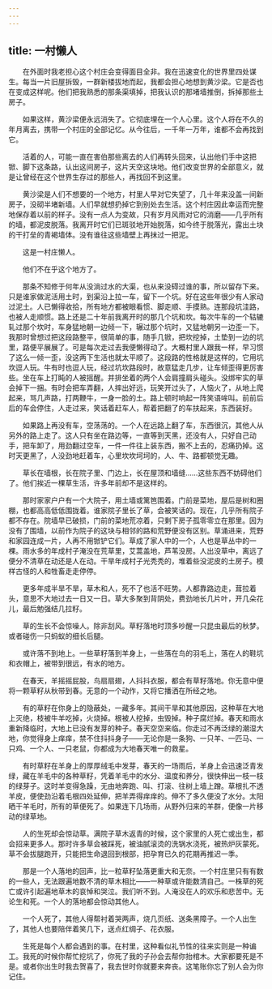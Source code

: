 ```yaml
---
---
---
```

title: 一村懒人
---




　　在外面时我老担心这个村庄会变得面目全非。我在迅速变化的世界里四处谋生。每当一片旧屋拆毁，一群新楼拔地而起，我都会担心地想到黄沙梁。它是否也在变成这样呢。他们把我熟悉的那条渠填掉，把我认识的那堵墙推倒，拆掉那些土房子。

　　如果这样，黄沙梁便永远消失了。它彻底埋在一个人心里。这个人将在不久的年月离去，携带一个村庄的全部记忆。从今往后，一千年一万年，谁都不会再找到它。

　　活着的人，可能一直在害伯那些离去的人们再转头回来，认出他们手中这把锨、脚下这条路，认出这间房子，这片天空这块地。他们改变世界的全部意义，就是让曾经在这个世界生存过的那些人，再找回不到这里。

　　黄沙梁是人们不想要的一个地方，村里人早对它失望了，几十年来没盖一间新房子，没砌半堵新墙。人们早就想扔掉它到别处去生活。这个村庄因此幸运而完整地保存着以前的样子。没有一点人为变故，只有岁月风雨对它的消磨——几乎所有的墙，都泥皮脱落。我离开时它们已斑驳地开始脱落，如今终于脱落光，露出土块的干打垒的青褐墙体。没有谁往这些墙壁上再抹过一把泥。

　　这是一村庄懒人。

　　他们不在乎这个地方了。

　　那条不知修于何年从没淌过水的大渠，也从来没碍过谁的事，所以留存下来。只是谁家做泥活用土时，到渠沿上拉一车，留下一个坑。好在这些年很少有人家动过泥土。人已懒得收拾，所有地方都被眼看惯、脚走顺、手摸熟。连那段坑洼路，也被人走顺惯。路上还是二十年前我离开时的那几个坑和坎。每次牛车的一个轱辘轧过那个坎时，车身猛地朝一边倾一下，辗过那个坑时，又猛地朝另一边歪一下。我那时曾想过把这段路整平，很简单的事，随手几锨，把坎挖掉，土垫到一边的坑里，路便平展展了。可是每次走过去我便懒得动了。大概村里人跟我一样，早习惯了这么一倾一歪，没这两下生活也就太平顺了。这段路的性格就是这样的，它用坑坎逗人玩。牛有时也逗人玩，经过坑坎路段时，故意猛走几步，让车倾歪得更厉害些。坐在车上打盹的人被摇醒。并排坐着的两个人会肩撞肩头碰头。没绑牢实的草会掉下一捆。有时会把车弄翻，人摔出好远，玩笑开过头了，人恼火了，从地上爬起来，骂几声路，打两鞭牛，一身一脸的土。路上顿时响起一阵笑语哞叫。前前后后的车会停住，人走过来，笑话着赶车人，帮着把翻了的车扶起来，东西装好。

　　如果路上再没有车，空荡荡的。一个人在远路上翻了车，东西很沉，其他人从另外的路上走了。这人只有坐在路边等，一直等到天黑，还没有人，只好自己动手，把车卸了，用劲翻过空车，一件一件往上装东西，搬不上去的，忍痛扔掉。这时天更黑了，人没劲地赶着车，心里坎坎坷坷的，人、牛、路都顿觉无趣。

　　草长在墙根，长在院子里、门边上，长在屋顶和墙缝……这些东西不妨碍他们了。他们挨近一棵草生活，许多年前却不是这样的。

　　那时家家户户有一个大院子，用土墙或篱笆围着。门前是菜地，屋后是树和圈棚，也都高高低低围拢着。谁家院子里长了草，会被笑话的。现在，几乎所有院子都不存在。院墙早已破损，门前的菜地荒凉着，只剩下房子孤零零立在那里。因为没有了围墙，以前作为院子的这块与相邻的路和荒野便没有区别。草涌进来，荒野和家园连成一片，人再不用锨铲它们。草成了家人中的一个，人也是草丛中的一棵。雨水多的年成村子淹没在荒草里，艾蒿盖地，芦苇没房。人出没草中，离远了便分不清草在动还是人在动。干旱年成村子光秃秃的，堆着些没泥皮的土房子。模样古怪的人和牲畜走走停停。

　　更多年成半旱不旱，草木和人，死不了也活不旺势。人都靠路边走，茸拉着头，意思不大地过去一日又一日。草大多聚到背阴处，费劲地长几片叶，开几朵花儿，最后勉强结几拉籽。

　　草的生长不会惊噪人。除非刮风。草籽落地时顶多吵醒一只昆虫最后的秋梦。或者碰伤一只蚂蚁的细长后腿。

　　或许落不到地上。一些草籽落到羊身上，一些落在鸟的羽毛上，落在人的鞋坑和衣帽上，被带到很远，有水的地方。

　　在春天，羊摇摇屁股，鸟扇扇翅，人抖抖衣服，都会有草籽落地。你无意中便将一颗草籽从秋带到春。无意的一个动作，又将它播洒在所经之地。

　　有的草籽在你身上的隐蔽处，一藏多年。其间干旱和其他原因，这种草在大地上灭绝，枝被牛羊吃掉，火烧掉。根被人挖掉，虫毁掉。种子腐烂掉。春天和雨水重新降临时，大地上已没有发芽的种子。春天空空来临。你走过不再泛绿的潮湿大地，你觉得身上痒痒，禁不住抖抖身子——无论你是一条狗、一只羊、一匹马、一只鸡、一个人、一只老鼠，你都成为大地春天唯一的救星。

　　有时草籽在羊身上的厚厚绒毛中发芽，春天的一场雨后，羊身上会迅速泛青发绿，藏在羊毛中的各种草籽，凭着羊毛中的水分、温度和养分，很快伸出一枝一枝的绿芽子。这时羊变得急躁，无由地奔跑、叫、打滚、往树上墙上蹭。草根扎不透羊皮，便使劲沿着毛根四处延伸，把羊弄得痒痒的。伸不了多久便没了水分。太阳晒干羊毛时，所有的草便死了。如果连下几场雨，从野外归来的羊群，便像一片移动的绿草地。

　　人的生死却会惊动草。满院子草木返青的时候，这个家里的人死亡或出生，都会招来更多人。那时许多草会被踩死，被油腻滚烫的洗锅水浇死，被热炉灰蒙死。草不会拔腿跑开，只能把生命退回到根部，把孕育已久的花期再推迟一季。

　　那是一个人落地的回声，比一粒草籽坠落更重大和无奈。一个村庄里只有有数的一些人，无法跟遍地数不清的草木相比——一种草或许能数清自己。一株草的死亡或许引起遍地草木的哀悼和哭泣。我们听不到。人淹没在人的欢乐和悲苦中。无论生和死。一个人的落地都会惊动其他人。

　　一个人死了，其他人得帮衬着哭两声，烧几页纸、送条黑障子。一个人出生了，其他人也要陪伴着笑几下，送点红绸子、花衣服。

　　生死是每个人都会遇到的事。在村里，这种看似礼节性的往来实则是一种谝工。我死的时候你帮忙挖坑了，你死了我的子孙会去帮你抬棺木。大家都要死是不是。或者你出生时我去贺喜了，我去世时你就要来奔丧。这笔账你忘了别人会为你记住。